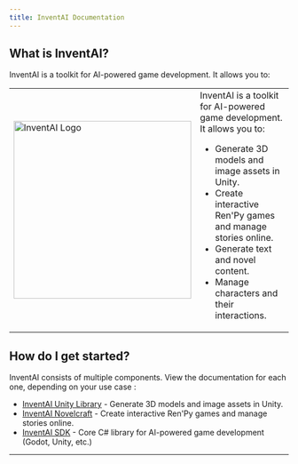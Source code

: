 ```yaml
---
title: InventAI Documentation
---
```


## What is InventAI?

InventAI is a toolkit for AI-powered game development. It allows you to:

<table>
  <tr>
    <td style={{verticalAlign: "top", paddingRight: "24px"}}>
      <img src="/main-page.png" alt="InventAI Logo" width="320" />
    </td>
    <td>
      InventAI is a toolkit for AI-powered game development. It allows you to:
      <ul>
        <li>Generate 3D models and image assets in Unity.</li>
        <li>Create interactive Ren'Py games and manage stories online.</li>
        <li>Generate text and novel content.</li>
        <li>Manage characters and their interactions.</li>
      </ul>
    </td>
  </tr>
</table>

## How do I get started?

InventAI consists of multiple components. View the documentation for each one, depending on your use case :

- [InventAI Unity Library](docs/tools/unity) - Generate 3D models and image assets in Unity.
- [InventAI Novelcraft](docs/tools/novelcraft) - Create interactive Ren'Py games and manage stories online.
- [InventAI SDK](docs/sdk) - Core C# library for AI-powered game development (Godot, Unity, etc.)

---
